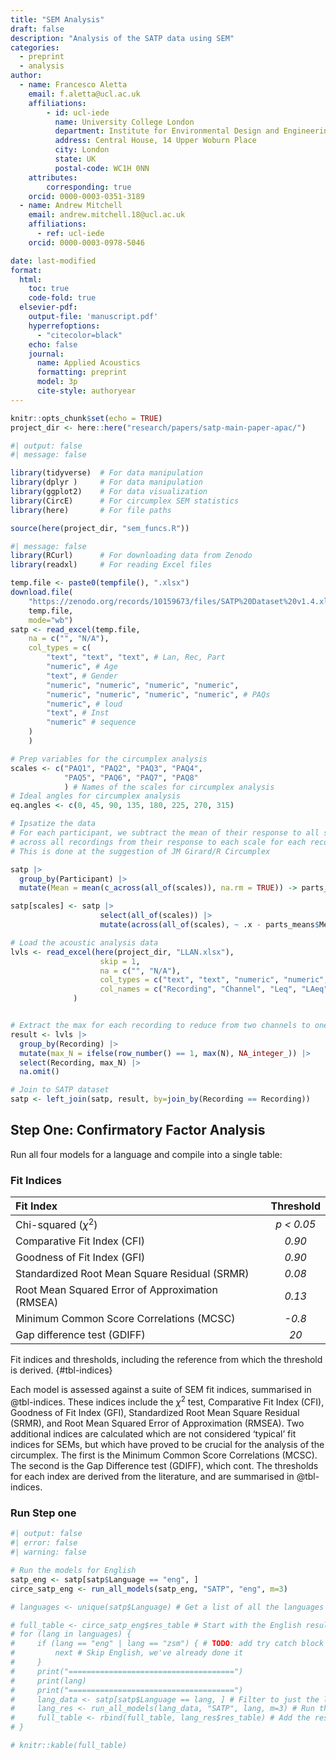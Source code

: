 ```yaml
---
title: "SEM Analysis"
draft: false
description: "Analysis of the SATP data using SEM"
categories: 
  - preprint
  - analysis
author:
  - name: Francesco Aletta
    email: f.aletta@ucl.ac.uk
    affiliations: 
        - id: ucl-iede
          name: University College London
          department: Institute for Environmental Design and Engineering
          address: Central House, 14 Upper Woburn Place
          city: London
          state: UK
          postal-code: WC1H 0NN
    attributes:
        corresponding: true
    orcid: 0000-0003-0351-3189
  - name: Andrew Mitchell
    email: andrew.mitchell.18@ucl.ac.uk
    affiliations:
      - ref: ucl-iede
    orcid: 0000-0003-0978-5046

date: last-modified
format:
  html:
    toc: true
    code-fold: true
  elsevier-pdf:
    output-file: 'manuscript.pdf'
    hyperrefoptions: 
      - "citecolor=black"
    echo: false
    journal:
      name: Applied Acoustics
      formatting: preprint
      model: 3p
      cite-style: authoryear
---
```


```r
knitr::opts_chunk$set(echo = TRUE)
project_dir <- here::here("research/papers/satp-main-paper-apac/")
```

```r
#| output: false
#| message: false

library(tidyverse)  # For data manipulation
library(dplyr )     # For data manipulation
library(ggplot2)    # For data visualization
library(CircE)      # For circumplex SEM statistics
library(here)       # For file paths

source(here(project_dir, "sem_funcs.R"))

```

```r
#| message: false
library(RCurl)      # For downloading data from Zenodo
library(readxl)     # For reading Excel files

temp.file <- paste0(tempfile(), ".xlsx")
download.file(
    "https://zenodo.org/records/10159673/files/SATP%20Dataset%20v1.4.xlsx",
    temp.file,
    mode="wb")
satp <- read_excel(temp.file,
    na = c("", "N/A"),
    col_types = c(
        "text", "text", "text", # Lan, Rec, Part
        "numeric", # Age
        "text", # Gender
        "numeric", "numeric", "numeric", "numeric", 
        "numeric", "numeric", "numeric", "numeric", # PAQs
        "numeric", # loud
        "text", # Inst
        "numeric" # sequence
    )
    )

```

```r

# Prep variables for the circumplex analysis
scales <- c("PAQ1", "PAQ2", "PAQ3", "PAQ4",
            "PAQ5", "PAQ6", "PAQ7", "PAQ8"
            ) # Names of the scales for circumplex analysis
# Ideal angles for circumplex analysis
eq.angles <- c(0, 45, 90, 135, 180, 225, 270, 315) 

# Ipsatize the data
# For each participant, we subtract the mean of their response to all scales
# across all recordings from their response to each scale for each recording
# This is done at the suggestion of JM Girard/R Circumplex

satp |> 
  group_by(Participant) |>
  mutate(Mean = mean(c_across(all_of(scales)), na.rm = TRUE)) -> parts_means

satp[scales] <- satp |>
                    select(all_of(scales)) |>
                    mutate(across(all_of(scales), ~ .x - parts_means$Mean))

```


```r
# Load the acoustic analysis data
lvls <- read_excel(here(project_dir, "LLAN.xlsx"),
                    skip = 1,
                    na = c("", "N/A"),
                    col_types = c("text", "text", "numeric", "numeric", "numeric", "numeric"),
                    col_names = c("Recording", "Channel", "Leq", "LAeq", "N", "LA90")
              )


# Extract the max for each recording to reduce from two channels to one
result <- lvls |>
  group_by(Recording) |>
  mutate(max_N = ifelse(row_number() == 1, max(N), NA_integer_)) |>
  select(Recording, max_N) |>
  na.omit()

# Join to SATP dataset
satp <- left_join(satp, result, by=join_by(Recording == Recording))
```

## Step One: Confirmatory Factor Analysis

Run all four models for a language and compile into a single table:

### Fit Indices

| **Fit Index**                                     | **Threshold** |
| :------------------------------------------------ | :-----------: |
| Chi-squared ($\chi^2$)                            | *p < 0.05*    |
| Comparative Fit Index (CFI)                       | *0.90*        |
| Goodness of Fit Index (GFI)                       | *0.90*        |
| Standardized Root Mean Square Residual  (SRMR)    | *0.08*        |
| Root Mean Squared Error of  Approximation (RMSEA) | *0.13*        |
| Minimum Common Score Correlations  (MCSC)         | *-0.8*        |
| Gap difference test (GDIFF)                       | *20*          |

Fit indices and thresholds, including the reference from which the threshold is derived. {#tbl-indices}


Each model is assessed against a suite of SEM fit indices, summarised in @tbl-indices. These indices include the $\chi^2$ test, Comparative Fit Index (CFI), Goodness of Fit Index (GFI), Standardized Root Mean Square Residual (SRMR), and Root Mean Squared Error of Approximation (RMSEA). Two additional indices are calculated which are not considered 'typical' fit indices for SEMs, but which have proved to be crucial for the analysis of the circumplex. The first is the Minimum Common Score Correlations (MCSC). The second is the Gap Difference test (GDIFF), which cont. The thresholds for each index are derived from the literature, and are summarised in @tbl-indices.

### Run Step one

```r
#| output: false
#| error: false
#| warning: false

# Run the models for English
satp_eng <- satp[satp$Language == "eng", ]
circe_satp_eng <- run_all_models(satp_eng, "SATP", "eng", m=3)

# languages <- unique(satp$Language) # Get a list of all the languages

# full_table <- circe_satp_eng$res_table # Start with the English results
# for (lang in languages) {
#     if (lang == "eng" | lang == "zsm") { # TODO: add try catch block
#         next # Skip English, we've already done it
#     }
#     print("=====================================")
#     print(lang)
#     print("=====================================")
#     lang_data <- satp[satp$Language == lang, ] # Filter to just the language we want
#     lang_res <- run_all_models(lang_data, "SATP", lang, m=3) # Run the models
#     full_table <- rbind(full_table, lang_res$res_table) # Add the results to the table
# }
```

```r
# knitr::kable(full_table)
```


